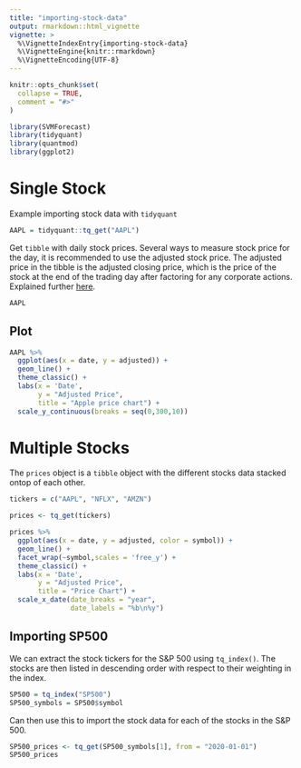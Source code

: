 ```yaml
---
title: "importing-stock-data"
output: rmarkdown::html_vignette
vignette: >
  %\VignetteIndexEntry{importing-stock-data}
  %\VignetteEngine{knitr::rmarkdown}
  %\VignetteEncoding{UTF-8}
---
```


```r
knitr::opts_chunk$set(
  collapse = TRUE,
  comment = "#>"
)
```

```r
library(SVMForecast)
library(tidyquant)
library(quantmod)
library(ggplot2)
```


# Single Stock

Example importing stock data with `tidyquant`

```r
AAPL = tidyquant::tq_get("AAPL")
```

Get `tibble` with daily stock prices. Several ways to measure stock price for the day, it is recommended to use the adjusted stock price. The adjusted price in the tibble is the adjusted closing price, which is the price of the stock at the end of the trading day after factoring for any corporate actions. Explained further [here](https://www.investopedia.com/terms/a/adjusted_closing_price.asp#:~:text=What%20Is%20the%20Adjusted%20Closing,detailed%20analysis%20of%20past%20performance.).

```r
AAPL
```

## Plot

```r
AAPL %>%
  ggplot(aes(x = date, y = adjusted)) +
  geom_line() +
  theme_classic() +
  labs(x = 'Date',
       y = "Adjusted Price",
       title = "Apple price chart") +
  scale_y_continuous(breaks = seq(0,300,10))
```


# Multiple Stocks


The `prices` object is a `tibble` object with the different stocks data stacked ontop of each other. 
```r
tickers = c("AAPL", "NFLX", "AMZN")

prices <- tq_get(tickers)
```

```r
prices %>%
  ggplot(aes(x = date, y = adjusted, color = symbol)) +
  geom_line() +
  facet_wrap(~symbol,scales = 'free_y') +
  theme_classic() +
  labs(x = 'Date',
       y = "Adjusted Price",
       title = "Price Chart") +
  scale_x_date(date_breaks = "year",
               date_labels = "%b\n%y")
```


## Importing SP500

We can extract the stock tickers for the S&P 500 using `tq_index()`. The stocks are then listed in descending order with respect to their weighting in the index. 
```r
SP500 = tq_index("SP500")
SP500_symbols = SP500$symbol
```

Can then use this to import the stock data for each of the stocks in the S&P 500. 
```r
SP500_prices <- tq_get(SP500_symbols[1], from = "2020-01-01")
SP500_prices
```



